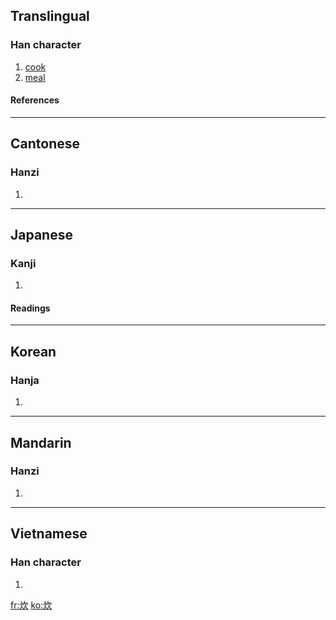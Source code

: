 ==Translingual==
===Han character===
{{Han char|rn=86|rad=火|as=04|sn=8|four=9788<sub>2</sub>|canj=火弓人 (FNO)|ids=⿰[[火]][[欠]]}}
# [[cook]]
# [[meal]]
====References====
{{Han ref|kx=0667.070|dkj=18904|dj=1076.160|hdz=32192.140|uh=708A|ud=28810|bh=AAA4|bd=43684}}
----

==Cantonese==
===Hanzi===
{{yue-hanzi|jyut=|y=cheui1}}
# {{defn|Cantonese}}
----
==Japanese==
===Kanji===
{{ja-kanji|grade=c|rs=火04}}
# {{defn|Japanese}} 
====Readings====
{{ja-readings|on=[[すい]] (sui)|kun=[[たく]] (taku), [[かしぐ]] (kashigu)}}
----
==Korean==
===Hanja===
{{ko-hanja|hangeul=취|eumhun=|rv=chwi|mr=ch'wi|y=chwi}}
# {{defn|Korean}}
----
==Mandarin==
===Hanzi===
{{cmn-hanzi|pin=[[chuī]] (chui1), [[tán]] (tan2), [[yàn]] (yan4)|wg=ch'ui<sup>1</sup>, t'an<sup>2</sup>, yen<sup>4</sup>}}
# {{defn|Mandarin}}
----
==Vietnamese==
===Han character===
{{vi-hantu|tròn}}
# {{defn|Vietnamese}}

[[fr:炊]]
[[ko:炊]]